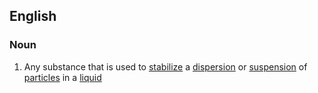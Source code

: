==English==

===Noun===
{{en-noun}}

#{{chemistry}} Any substance that is used to [[stabilize]] a [[dispersion]] or [[suspension]] of [[particle]]s in a [[liquid]]